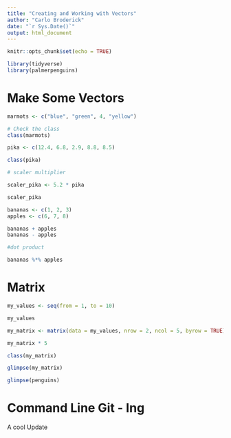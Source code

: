 ```yaml
---
title: "Creating and Working with Vectors"
author: "Carlo Broderick"
date: "`r Sys.Date()`"
output: html_document
---
```


```r
knitr::opts_chunk$set(echo = TRUE)

library(tidyverse)
library(palmerpenguins)
```

# Make Some Vectors

```r
marmots <- c("blue", "green", 4, "yellow")

# Check the class
class(marmots)

```

```r
pika <- c(12.4, 6.8, 2.9, 8.8, 8.5)

class(pika)

# scaler multiplier 

scaler_pika <- 5.2 * pika

scaler_pika

```

```r
bananas <- c(1, 2, 3)
apples <- c(6, 7, 8)

bananas + apples
bananas - apples

#dot product

bananas %*% apples
```

# Matrix

```r
my_values <- seq(from = 1, to = 10)

my_values

my_matrix <- matrix(data = my_values, nrow = 2, ncol = 5, byrow = TRUE)

my_matrix * 5

class(my_matrix)

glimpse(my_matrix)

glimpse(penguins)


```

# Command Line Git - Ing

A cool Update
